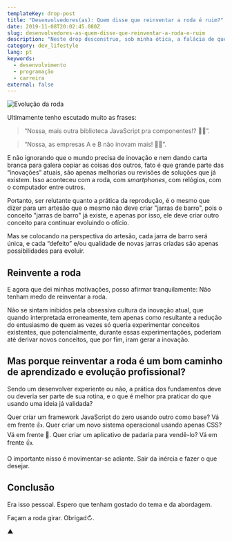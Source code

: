 ```yaml
---
templateKey: drop-post
title: "Desenvolvedores(as): Quem disse que reinventar a roda é ruim?"
date: 2019-11-08T20:02:45.080Z
slug: desenvolvedores-as-quem-disse-que-reinventar-a-roda-e-ruim
description: "Neste drop desconstruo, sob minha ótica, a falácia de que 'reinventar a roda' é um caminho errado para que exista aprendizado e inovação."
category: dev_lifestyle
lang: pt
keywords:
  - desenvolvimento
  - programação
  - carreira
external: false
---
```


![Evolução da roda](https://user-images.githubusercontent.com/1680157/66797447-29ed9880-eee1-11e9-8404-ef77312f28ec.jpg)

Ultimamente tenho escutado muito as frases:

> “Nossa, mais outra biblioteca JavaScript pra componentes!? 🤦‍♂️”.

> “Nossa, as empresas A e B não inovam mais! 🤦‍♂️”.

E não ignorando que o mundo precisa de inovação e nem dando carta branca para galera copiar as coisas dos outros, fato é que grande parte das “inovações” atuais, são apenas melhorias ou revisões de soluções que já existem. Isso aconteceu com a roda, com _smartphones_, com relógios, com o computador entre outros.

Portanto, ser relutante quanto a prática da reprodução, é o mesmo que dizer para um artesão que o mesmo não deve criar "jarras de barro", pois o conceito "jarras de barro" já existe, e apenas por isso, ele deve criar outro conceito para continuar evoluindo o ofício.

Mas se colocando na perspectiva do artesão, cada jarra de barro será única, e cada “defeito” e/ou qualidade de novas jarras criadas são apenas possibilidades para evoluir.

## Reinvente a roda

E agora que dei minhas motivações, posso afirmar tranquilamente: Não tenham medo de reinventar a roda.

Não se sintam inibidos pela obsessiva cultura da inovação atual, que quando interpretada erroneamente, tem apenas como resultante a redução do entusiasmo de quem as vezes só queria experimentar conceitos existentes, que potencialmente, durante essas experimentações, poderiam até derivar novos conceitos, que por fim, iram gerar a inovação.

## Mas porque reinventar a roda é um bom caminho de aprendizado e evolução profissional?

Sendo um desenvolver experiente ou não, a prática dos fundamentos deve ou deveria ser parte de sua rotina, e o que é melhor pra praticar do que usando uma ideia já validada?

Quer criar um framework JavaScript do zero usando outro como base? Vá em frente 👍. Quer criar um novo sistema operacional usando apenas CSS? Vá em frente 🤯. Quer criar um aplicativo de padaria para vendê-lo? Vá em frente 👍.

O importante nisso é movimentar-se adiante. Sair da inércia e fazer o que desejar.

## Conclusão

Era isso pessoal. Espero que tenham gostado do tema e da abordagem.

Façam a roda girar. Obrigad↻.

▲
